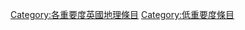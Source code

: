 {{Articles by Importance|topic=英國地理|project=英國地理|format=toc}}
[[Category:各重要度英國地理條目|Category:各重要度英國地理條目]]
[[Category:低重要度條目|Category:低重要度條目]]
